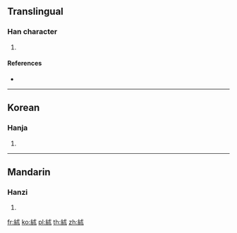 {{character info/new}}
==Translingual==

===Han character===
{{Han char|rn=120|rad=糸|as=05|sn=11|four=|canj=VFID}}

# {{defn|Han|sort=糸05}}

====References====
* {{Han ref|kx=0921.170|dkj=27379|dj=1354.050|hdz=53379.050|uh=7D49|ud=32073}}

----

==Korean==

===Hanja===
{{ko-hanja|hangeul=술|eumhun=|rv=sul|mr=sul|y=swul}}

# {{defn|lang=ko|sort=糸05}}

----

==Mandarin==

===Hanzi===
{{cmn-hanzi|pin=[[shù]] ([[shu4]])|wg=shu<sup>4</sup>}}

# {{defn|lang=cmn|sort=糸05}}

[[fr:絉]]
[[ko:絉]]
[[pl:絉]]
[[th:絉]]
[[zh:絉]]